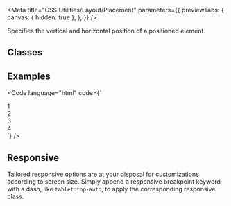 
<Meta
  title="CSS Utilities/Layout/Placement"
  parameters={{
    previewTabs: {
      canvas: { hidden: true },
    },
  }}
/>

<Banner label="Placement" section="CSS Utilities" color="yellow" puzzle />

<Lead>Specifies the vertical and horizontal position of a positioned element.</Lead>

## Classes

<CssLayoutPlacement />

## Examples

<Code
  language="html"
  code={`
<div class="flex flex-wrap gap-normal align-items-center justify-content-center">
    <div class="relative bg-green-2 w-9rem h-9rem mx-3 my-3 md:my-0 radius-normal">
        <div class="absolute top-0 left-0 bg-green flex align-items-center justify-content-center w-4rem h-4rem radius-normal">1</div>
    </div>
    <div class="relative bg-green-2 w-9rem h-9rem mx-3 my-3 md:my-0 radius-normal">
        <div class="absolute top-0 right-0 bg-green flex align-items-center justify-content-center w-4rem h-4rem radius-normal">2</div>
    </div>
    <div class="relative bg-green-2 w-9rem h-9rem mx-3 my-3 md:my-0 radius-normal">
        <div class="absolute bottom-0 right-0 bg-green flex align-items-center justify-content-center w-4rem h-4rem radius-normal">3</div>
    </div>
    <div class="relative bg-green-2 w-9rem h-9rem mx-3 my-3 md:my-0 radius-normal">
        <div class="absolute bottom-0 left-0 bg-green flex align-items-center justify-content-center w-4rem h-4rem radius-normal">4</div>
    </div>
</div>
`}
/>

## Responsive

Tailored responsive options are at your disposal for customizations according to screen size.
Simply append a responsive breakpoint keyword with a dash, like `tablet:top-auto`, to apply the corresponding responsive class.

<CssResponsiveTable />

<Footer>
  <LinkCards>
    <LinkCard pageTitle="Foundation/Layout" description="The layout defines the skeleton of your page" />
    <LinkCard
      pageTitle="Tokens/Overview"
      description="Design tokens serve as the definitive source for naming and storing design choices."
    />
  </LinkCards>
</Footer>

